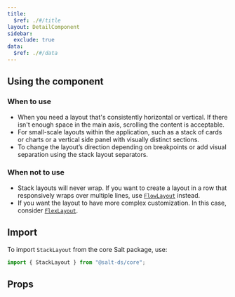 ```yaml
---
title:
  $ref: ./#/title
layout: DetailComponent
sidebar:
  exclude: true
data:
  $ref: ./#/data
---
```


## Using the component

### When to use

- When you need a layout that's consistently horizontal or vertical. If there isn't enough space in the main axis, scrolling the content is acceptable.
- For small-scale layouts within the application, such as a stack of cards or charts or a vertical side panel with visually distinct sections.
- To change the layout’s direction depending on breakpoints or add visual separation using the stack layout separators.

### When not to use

- Stack layouts will never wrap. If you want to create a layout in a row that responsively wraps over multiple lines, use [`FlowLayout`](../flow) instead.
- If you want the layout to have more complex customization. In this case, consider [`FlexLayout`](../flex).

## Import

To import `StackLayout` from the core Salt package, use:

```js
import { StackLayout } from "@salt-ds/core";
```

## Props

<PropsTable packageName="core" componentName="StackLayout" />
